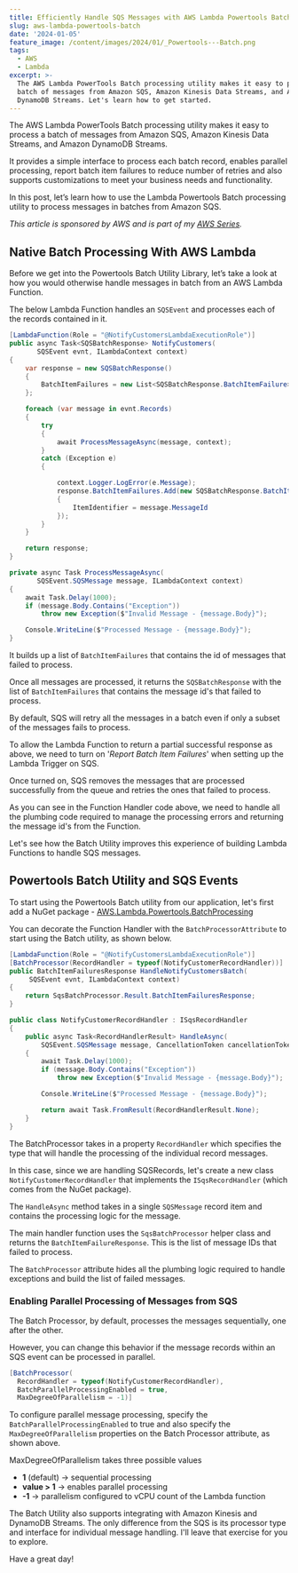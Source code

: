 ```yaml
---
title: Efficiently Handle SQS Messages with AWS Lambda Powertools Batch Utility
slug: aws-lambda-powertools-batch
date: '2024-01-05'
feature_image: /content/images/2024/01/_Powertools---Batch.png
tags:
  - AWS
  - Lambda
excerpt: >-
  The AWS Lambda PowerTools Batch processing utility makes it easy to process a
  batch of messages from Amazon SQS, Amazon Kinesis Data Streams, and Amazon
  DynamoDB Streams. Let's learn how to get started.
---
```

The AWS Lambda PowerTools Batch processing utility makes it easy to process a batch of messages from Amazon SQS, Amazon Kinesis Data Streams, and Amazon DynamoDB Streams.

It provides a simple interface to process each batch record, enables parallel processing, report batch item failures to reduce number of retries and also supports customizations to meet your business needs and functionality.

<EmbedCard src="https://www.youtube.com/embed/vWYj6JwuiZ4?feature=oembed" title="AWS Lambda BATCH Processing From SQS | Powertools for AWS Lambda | .NET ON AWS | Serverless | Amazon" />

In this post, let’s learn how to use the Lambda Powertools Batch processing utility to process messages in batches from Amazon SQS.

_This article is sponsored by AWS and is part of my_ [_AWS Series_](/tag/aws/)_._

## Native Batch Processing With AWS Lambda

Before we get into the Powertools Batch Utility Library, let’s take a look at how you would otherwise handle messages in batch from an AWS Lambda Function.

<BookmarkCard href="/blog/amazon-sqs-lambda-trigger-dotnet/" title="Amazon SQS and AWS Lambda Triggers in .NET" description="Learn how to process SQS messages from AWS Lambda Function. We will learn how to set up and trigger a .NET Lambda Function using SQS and the various configurations associated." icon="/content/images/size/w256h256/2022/10/logo-512x512.png" />

The below Lambda Function handles an `SQSEvent` and processes each of the records contained in it.

```csharp
[LambdaFunction(Role = "@NotifyCustomersLambdaExecutionRole")]
public async Task<SQSBatchResponse> NotifyCustomers(
       SQSEvent evnt, ILambdaContext context)
{
    var response = new SQSBatchResponse()
    {
        BatchItemFailures = new List<SQSBatchResponse.BatchItemFailure>()
    };

    foreach (var message in evnt.Records)
    {
        try
        {
            await ProcessMessageAsync(message, context);
        }
        catch (Exception e)
        {

            context.Logger.LogError(e.Message);
            response.BatchItemFailures.Add(new SQSBatchResponse.BatchItemFailure()
            {
                ItemIdentifier = message.MessageId
            });
        }
    }

    return response;
}

private async Task ProcessMessageAsync(
       SQSEvent.SQSMessage message, ILambdaContext context)
{
    await Task.Delay(1000);
    if (message.Body.Contains("Exception"))
        throw new Exception($"Invalid Message - {message.Body}");

    Console.WriteLine($"Processed Message - {message.Body}");
}

```

It builds up a list of `BatchItemFailures` that contains the id of messages that failed to process.

Once all messages are processed, it returns the `SQSBatchResponse` with the list of `BatchItemFailures` that contains the message id's that failed to process.

<BookmarkCard href="/blog/amazon-sqs-lambda-trigger-exception-handling-dotnet/" title="How to Handle Exceptions When Processing SQS Messages in .NET Lambda Function" description="Learn how to handle exceptions, configure Dead Letter Queue, re-drive messages from Amazon SQS and how to enable batch error processing from a .NET Lambda Function." icon="/content/images/size/w256h256/2022/10/logo-512x512.png" />

By default, SQS will retry all the messages in a batch even if only a subset of the messages fails to process.

To allow the Lambda Function to return a partial successful response as above, we need to turn on '_Report Batch Item Failures_' when setting up the Lambda Trigger on SQS.

<ImageCard src="/content/images/2024/01/image.png" alt="" />

Once turned on, SQS removes the messages that are processed successfully from the queue and retries the ones that failed to process.

As you can see in the Function Handler code above, we need to handle all the plumbing code required to manage the processing errors and returning the message id's from the Function.

Let's see how the Batch Utility improves this experience of building Lambda Functions to handle SQS messages.

## Powertools Batch Utility and SQS Events

To start using the Powertools Batch utility from our application, let's first add a NuGet package - [AWS.Lambda.Powertools.BatchProcessing](https://www.nuget.org/packages/AWS.Lambda.Powertools.BatchProcessing)

You can decorate the Function Handler with the `BatchProcessorAttribute` to start using the Batch utility, as shown below.

```csharp
[LambdaFunction(Role = "@NotifyCustomersLambdaExecutionRole")]
[BatchProcessor(RecordHandler = typeof(NotifyCustomerRecordHandler))]
public BatchItemFailuresResponse HandleNotifyCustomersBatch(
     SQSEvent evnt, ILambdaContext context)
{
    return SqsBatchProcessor.Result.BatchItemFailuresResponse;
}

public class NotifyCustomerRecordHandler : ISqsRecordHandler
{
    public async Task<RecordHandlerResult> HandleAsync(
        SQSEvent.SQSMessage message, CancellationToken cancellationToken)
    {
        await Task.Delay(1000);
        if (message.Body.Contains("Exception"))
            throw new Exception($"Invalid Message - {message.Body}");

        Console.WriteLine($"Processed Message - {message.Body}");

        return await Task.FromResult(RecordHandlerResult.None);
    }
}
```

The BatchProcessor takes in a property `RecordHandler` which specifies the type that will handle the processing of the individual record messages.

In this case, since we are handling SQSRecords, let's create a new class `NotifyCustomerRecordHandler` that implements the `ISqsRecordHandler` (which comes from the NuGet package).

The `HandleAsync` method takes in a single `SQSMessage` record item and contains the processing logic for the message.

The main handler function uses the `SqsBatchProcessor` helper class and returns the `BatchItemFailureResponse`. This is the list of message IDs that failed to process.

The `BatchProcessor` attribute hides all the plumbing logic required to handle exceptions and build the list of failed messages.

### Enabling Parallel Processing of Messages from SQS

The Batch Processor, by default, processes the messages sequentially, one after the other.

However, you can change this behavior if the message records within an SQS event can be processed in parallel.

```csharp
[BatchProcessor(
  RecordHandler = typeof(NotifyCustomerRecordHandler), 
  BatchParallelProcessingEnabled = true, 
  MaxDegreeOfParallelism = -1)]
```

To configure parallel message processing, specify the `BatchParallelProcessingEnabled` to true and also specify the `MaxDegreeOfParallelism` properties on the Batch Processor attribute, as shown above.

MaxDegreeOfParallelism takes three possible values

-   **1** (default) → sequential processing
-   **value > 1** → enables parallel processing
-   **\-1** → parallelism configured to vCPU count of the Lambda function

The Batch Utility also supports integrating with Amazon Kinesis and DynamoDB Streams. The only difference from the SQS is its processor type and interface for individual message handling. I'll leave that exercise for you to explore.

Have a great day!
